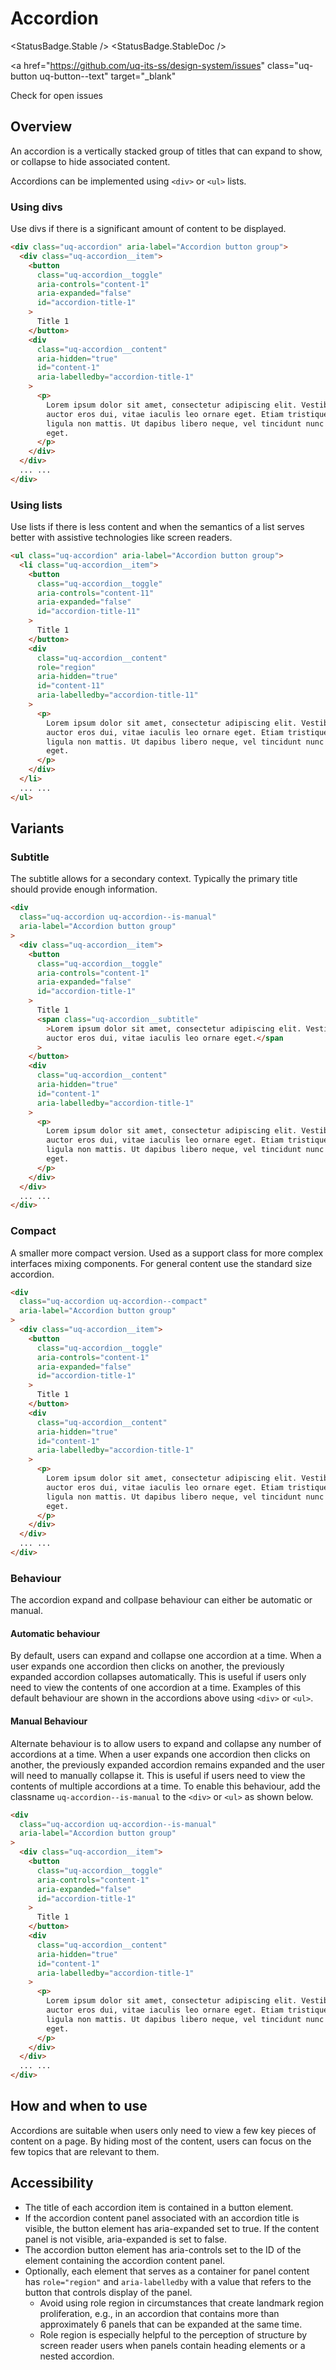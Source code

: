 
# Accordion

<StatusBadge.Stable />
<StatusBadge.StableDoc />

<a
  href="https://github.com/uq-its-ss/design-system/issues"
  class="uq-button uq-button--text"
  target="_blank"
>
  Check for open issues
</a>

## Overview

An accordion is a vertically stacked group of titles that can expand to show, or collapse to hide associated content.

Accordions can be implemented using `<div>` or `<ul>` lists.

### Using divs

Use divs if there is a significant amount of content to be displayed.

<Canvas withSource="none">
  <Story height={300} id="components-accordion--using-divs" />
</Canvas>

```html
<div class="uq-accordion" aria-label="Accordion button group">
  <div class="uq-accordion__item">
    <button
      class="uq-accordion__toggle"
      aria-controls="content-1"
      aria-expanded="false"
      id="accordion-title-1"
    >
      Title 1
    </button>
    <div
      class="uq-accordion__content"
      aria-hidden="true"
      id="content-1"
      aria-labelledby="accordion-title-1"
    >
      <p>
        Lorem ipsum dolor sit amet, consectetur adipiscing elit. Vestibulum
        auctor eros dui, vitae iaculis leo ornare eget. Etiam tristique lobortis
        ligula non mattis. Ut dapibus libero neque, vel tincidunt nunc tempus
        eget.
      </p>
    </div>
  </div>
  ... ...
</div>
```

### Using lists

Use lists if there is less content and when the semantics of a list serves better with assistive technologies like screen readers.

<Canvas withSource="none">
  <Story height={300} id="components-accordion--using-lists" />
</Canvas>

```html
<ul class="uq-accordion" aria-label="Accordion button group">
  <li class="uq-accordion__item">
    <button
      class="uq-accordion__toggle"
      aria-controls="content-11"
      aria-expanded="false"
      id="accordion-title-11"
    >
      Title 1
    </button>
    <div
      class="uq-accordion__content"
      role="region"
      aria-hidden="true"
      id="content-11"
      aria-labelledby="accordion-title-11"
    >
      <p>
        Lorem ipsum dolor sit amet, consectetur adipiscing elit. Vestibulum
        auctor eros dui, vitae iaculis leo ornare eget. Etiam tristique lobortis
        ligula non mattis. Ut dapibus libero neque, vel tincidunt nunc tempus
        eget.
      </p>
    </div>
  </li>
  ... ...
</ul>
```

## Variants

### Subtitle

The subtitle allows for a secondary context. Typically the primary title should provide enough information.

<Canvas withSource="none">
  <Story height={300} id="components-accordion--has-subtitle" />
</Canvas>

```html
<div
  class="uq-accordion uq-accordion--is-manual"
  aria-label="Accordion button group"
>
  <div class="uq-accordion__item">
    <button
      class="uq-accordion__toggle"
      aria-controls="content-1"
      aria-expanded="false"
      id="accordion-title-1"
    >
      Title 1
      <span class="uq-accordion__subtitle"
        >Lorem ipsum dolor sit amet, consectetur adipiscing elit. Vestibulum
        auctor eros dui, vitae iaculis leo ornare eget.</span
      >
    </button>
    <div
      class="uq-accordion__content"
      aria-hidden="true"
      id="content-1"
      aria-labelledby="accordion-title-1"
    >
      <p>
        Lorem ipsum dolor sit amet, consectetur adipiscing elit. Vestibulum
        auctor eros dui, vitae iaculis leo ornare eget. Etiam tristique lobortis
        ligula non mattis. Ut dapibus libero neque, vel tincidunt nunc tempus
        eget.
      </p>
    </div>
  </div>
  ... ...
</div>
```

### Compact

A smaller more compact version. Used as a support class for more complex interfaces mixing components. For general content use the standard size accordion.

<Canvas withSource="none">
  <Story height={200} id="components-accordion--is-compact" />
</Canvas>

```html
<div
  class="uq-accordion uq-accordion--compact"
  aria-label="Accordion button group"
>
  <div class="uq-accordion__item">
    <button
      class="uq-accordion__toggle"
      aria-controls="content-1"
      aria-expanded="false"
      id="accordion-title-1"
    >
      Title 1
    </button>
    <div
      class="uq-accordion__content"
      aria-hidden="true"
      id="content-1"
      aria-labelledby="accordion-title-1"
    >
      <p>
        Lorem ipsum dolor sit amet, consectetur adipiscing elit. Vestibulum
        auctor eros dui, vitae iaculis leo ornare eget. Etiam tristique lobortis
        ligula non mattis. Ut dapibus libero neque, vel tincidunt nunc tempus
        eget.
      </p>
    </div>
  </div>
  ... ...
</div>
```

### Behaviour

The accordion expand and collpase behaviour can either be automatic or manual.

#### Automatic behaviour

By default, users can expand and collapse one accordion at a time. When a user expands one accordion then clicks on another, the previously expanded accordion collapses automatically. This is useful if users only need to view the contents of one accordion at a time. Examples of this default behaviour are shown in the accordions above using `<div>` or `<ul>`.

#### Manual Behaviour

Alternate behaviour is to allow users to expand and collapse any number of accordions at a time. When a user expands one accordion then clicks on another, the previously expanded accordion remains expanded and the user will need to manually collapse it. This is useful if users need to view the contents of multiple accordions at a time. To enable this behaviour, add the classname `uq-accordion--is-manual` to the `<div>` or `<ul>` as shown below.

<Canvas withSource="none">
  <Story height={300} id="components-accordion--is-manual" />
</Canvas>

```html
<div
  class="uq-accordion uq-accordion--is-manual"
  aria-label="Accordion button group"
>
  <div class="uq-accordion__item">
    <button
      class="uq-accordion__toggle"
      aria-controls="content-1"
      aria-expanded="false"
      id="accordion-title-1"
    >
      Title 1
    </button>
    <div
      class="uq-accordion__content"
      aria-hidden="true"
      id="content-1"
      aria-labelledby="accordion-title-1"
    >
      <p>
        Lorem ipsum dolor sit amet, consectetur adipiscing elit. Vestibulum
        auctor eros dui, vitae iaculis leo ornare eget. Etiam tristique lobortis
        ligula non mattis. Ut dapibus libero neque, vel tincidunt nunc tempus
        eget.
      </p>
    </div>
  </div>
  ... ...
</div>
```

## How and when to use

Accordions are suitable when users only need to view a few key pieces of content on a page. By hiding most of the content, users can focus on the few topics that are relevant to them.

## Accessibility

- The title of each accordion item is contained in a button element.
- If the accordion content panel associated with an accordion title is visible, the button element has aria-expanded set to true. If the content panel is not visible, aria-expanded is set to false.
- The accordion button element has aria-controls set to the ID of the element containing the accordion content panel.
- Optionally, each element that serves as a container for panel content has `role="region"` and `aria-labelledby` with a value that refers to the button that controls display of the panel.
  - Avoid using role region in circumstances that create landmark region proliferation, e.g., in an accordion that contains more than approximately 6 panels that can be expanded at the same time.
  - Role region is especially helpful to the perception of structure by screen reader users when panels contain heading elements or a nested accordion.
